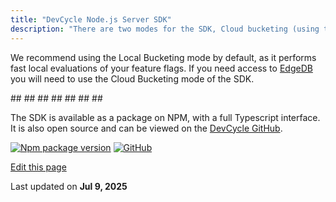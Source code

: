 ```yaml
---
title: "DevCycle Node.js Server SDK"
description: "There are two modes for the SDK, Cloud bucketing (using the ) and Local Bucketing."
---
```


We recommend using the Local Bucketing mode by default, as it performs fast local evaluations of your feature flags. If you need access to [EdgeDB](https://docs.devcycle.com/platform/feature-flags/targeting/edgedb) you will need to use the Cloud Bucketing mode of the SDK.

<CardGroup>
  <Card title="InstallationInstalling the SDK" href="/sdk/server-side-sdks/node/node-install">
    ##
  </Card>
</CardGroup>

<CardGroup>
  <Card title="Getting StartedInitializing the SDK" href="/sdk/server-side-sdks/node/node-gettingstarted">
    ##
  </Card>
</CardGroup>

<CardGroup>
  <Card title="UsageUsing the SDK" href="/sdk/server-side-sdks/node/node-usage">
    ##
  </Card>
</CardGroup>

<CardGroup>
  <Card title="OpenFeatureHow to implement the OpenFeature Provider" href="/sdk/server-side-sdks/node/node-openfeature">
    ##
  </Card>
</CardGroup>

<CardGroup>
  <Card title="TypescriptSDK features for Typescript users" href="/sdk/server-side-sdks/node/node-typescript">
    ##
  </Card>
</CardGroup>

<CardGroup>
  <Card title="Bootstrapping / SSRSDK features for bootstrapping a client SDK on the server" href="/sdk/server-side-sdks/node/node-bootstrapping">
    ##
  </Card>
</CardGroup>

<CardGroup>
  <Card title="Example AppTry it out for yourself" href="/sdk/server-side-sdks/node/node-example">
    ##
  </Card>
</CardGroup>

The SDK is available as a package on NPM, with a full Typescript interface. It is also open source and can be viewed on the [DevCycle GitHub](https://github.com/DevCycleHQ/js-sdks/tree/main/sdk/nodejs).

[![Npm package version](/images/sdk/server-side-sdks/node/npm/v/-devcycle/nodejs-server-sdk)](https://www.npmjs.com/package/@devcycle/nodejs-server-sdk) [![GitHub](/images/sdk/server-side-sdks/node/github/stars/devcyclehq/js-sdks.svg)](https://github.com/devcyclehq/js-sdks)

[Edit this page](https://github.com/devcyclehq/devcycle-docs/edit/main/docs/sdk/server-side-sdks/node/node.md)

Last updated on **Jul 9, 2025**
